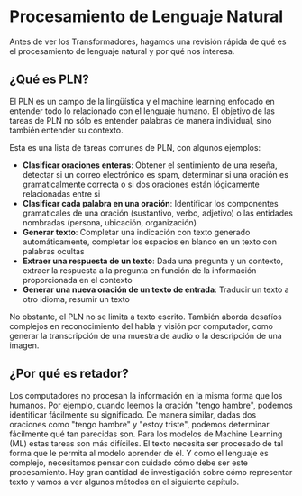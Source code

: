 # Procesamiento de Lenguaje Natural

<CourseFloatingBanner
    chapter={1}
    classNames="absolute z-10 right-0 top-0"
/>

Antes de ver los Transformadores, hagamos una revisión rápida de qué es el procesamiento de lenguaje natural y por qué nos interesa.

## ¿Qué es PLN?

El PLN es un campo de la lingüística y el machine learning enfocado en entender todo lo relacionado con el lenguaje humano. El objetivo de las tareas de PLN no sólo es entender palabras de manera individual, sino también entender su contexto.

Esta es una lista de tareas comunes de PLN, con algunos ejemplos:

- **Clasificar oraciones enteras**: Obtener el sentimiento de una reseña, detectar si un correo electrónico es spam, determinar si una oración es gramaticalmente correcta o si dos oraciones están lógicamente relacionadas entre si
- **Clasificar cada palabra en una oración**: Identificar los componentes gramaticales de una oración (sustantivo, verbo, adjetivo) o las entidades nombradas (persona, ubicación, organización)
- **Generar texto**: Completar una indicación con texto generado automáticamente, completar los espacios en blanco en un texto con palabras ocultas
- **Extraer una respuesta de un texto**: Dada una pregunta y un contexto, extraer la respuesta a la pregunta en función de la información proporcionada en el contexto
- **Generar una nueva oración de un texto de entrada**: Traducir un texto a otro idioma, resumir un texto

No obstante, el PLN no se limita a texto escrito. También aborda desafíos complejos en reconocimiento del habla y visión por computador, como generar la transcripción de una muestra de audio o la descripción de una imagen.

## ¿Por qué es retador?

Los computadores no procesan la información en la misma forma que los humanos. Por ejemplo, cuando leemos la oración "tengo hambre", podemos identificar fácilmente su significado. De manera similar, dadas dos oraciones como "tengo hambre" y "estoy triste", podemos determinar fácilmente qué tan parecidas son. Para los modelos de Machine Learning (ML) estas tareas son más difíciles. El texto necesita ser procesado de tal forma que le permita al modelo aprender de él. Y como el lenguaje es complejo, necesitamos pensar con cuidado cómo debe ser este procesamiento. Hay gran cantidad de investigación sobre cómo representar texto y vamos a ver algunos métodos en el siguiente capítulo.
